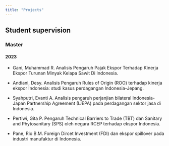 ```yaml
---
title: "Projects"
---
```


## Student supervision

### Master

#### 2023

- Gani, Muhammad R. Analisis Pengaruh Pajak Ekspor Terhadap Kinerja Ekspor Turunan Minyak Kelapa Sawit Di Indonesia.

- Andiani, Desy. Analisis Pengaruh Rules of Origin (ROO) terhadap kinerja ekspor Indonesia: studi kasus perdagangan Indonesia-Jepang.

- Syahputri, Evanti A. Analisis pengaruh perjanjian bilateral Indonesia-Japan Partnership Agreement (IJEPA) pada perdagangan sektor jasa di Indonesia.

- Pertiwi, Gita P. Pengaruh Technical Barriers to Trade (TBT) dan Sanitary and Phytosanitary (SPS) oleh negara RCEP terhadap ekspor Indonesia.

- Pane, Rio B.M. Foreign Dircet Investment (FDI) dan ekspor spillover pada industri manufaktur di Indonesia.